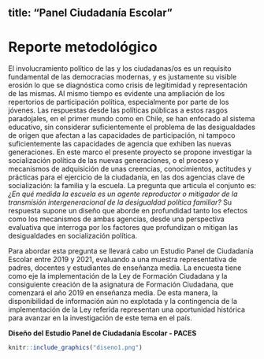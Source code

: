 
title: "Panel Ciudadanía Escolar"
---
# Reporte metodológico {-}

El involucramiento político de las y los ciudadanas/os es un requisito fundamental de las democracias modernas, y es justamente su visible erosión lo que se diagnóstica como crisis de legitimidad y representación de las mismas. Al mismo tiempo es evidente una ampliación de los repertorios de participación política, especialmente por parte de los jóvenes. Las respuestas desde las políticas públicas a estos rasgos paradojales, en el primer mundo como en Chile, se han enfocado al sistema educativo, sin considerar suficientemente el problema de las desigualdades de origen que afectan a las capacidades de participación, ni tampoco suficientemente las capacidades de agencia que exhiben las nuevas generaciones. En este marco el presente proyecto se propone investigar la socialización política de las nuevas generaciones, o el proceso y mecanismos de adquisición de unas creencias, conocimientos, actitudes y prácticas para el ejercicio de la ciudadanía, en las dos agencias clave de socialización: la familia y la escuela. La pregunta que articula el conjunto es: *¿En qué medida la escuela es un agente reproductor o mitigador de la transmisión intergeneracional de la desigualdad política familiar?* Su respuesta supone un diseño que aborde en profundidad tanto los efectos como los mecanismos de ambas agencias, desde una perspectiva evaluativa que interroga por los factores que profundizan o mitigan las desigualdades en socialización política.

Para abordar esta pregunta se llevará cabo un Estudio Panel de Ciudadanía Escolar entre 2019 y 2021, evaluando a una muestra representativa de padres, docentes y estudiantes de enseñanza media. La encuesta tiene como eje la implementación de la Ley de Formación Ciudadana y la consiguiente creación de la asignatura de Formación Ciudadana, que comenzará el año 2019 en enseñanza media. De esta manera, la disponibilidad de información aún no explotada y la contingencia de la implementación de la Ley referida representan una oportunidad histórica para avanzar en la investigación de este tema en el país.

**Diseño del Estudio Panel de Ciudadanía Escolar - PACES**
```r
knitr::include_graphics("diseno1.png")
```
<!--stackedit_data:
eyJoaXN0b3J5IjpbLTM1NzYxMzA0NywtMTAzNjY3OTE3NywtMj
M4Njk0MTA0LC0xNjQzMjkwOTY2LC00MjMzMjA5OSwtMTY0MzI5
MDk2NiwtODgyMzE2NTg1LC0xMTk5NDUyMDk5XX0=
-->